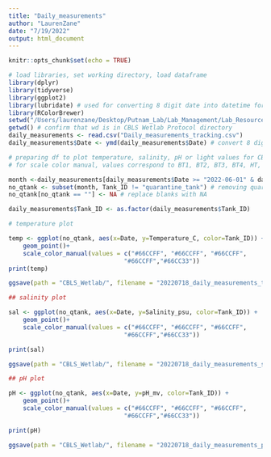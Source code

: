 ```yaml
---
title: "Daily_measurements"
author: "LaurenZane"
date: "7/19/2022"
output: html_document
---
```


```r
knitr::opts_chunk$set(echo = TRUE)
```


```r
# load libraries, set working directory, load dataframe
library(dplyr)
library(tidyverse)
library(ggplot2)
library(lubridate) # used for converting 8 digit date into datetime format for R
library(RColorBrewer)
setwd("/Users/laurenzane/Desktop/Putnam_Lab/Lab_Management/Lab_Resources/CBLS_Wetlab_Protocols")
getwd() # confirm that wd is in CBLS Wetlab Protocol directory
daily_measurements <- read.csv("Daily_measurements_tracking.csv")
daily_measurements$Date <- ymd(daily_measurements$Date) # convert 8 digit date into datetime format

```

```r

# preparing df to plot temperature, salinity, pH or light values for CBLS aquarium daily measurements
# for scale color manual, values correspond to BT1, BT2, BT3, BT4, HT, QT

month <-daily_measurements[daily_measurements$Date >= "2022-06-01" & daily_measurements$Date <= "2022-07-18", ] # use if you would like to subset by month or from certain date range 
no_qtank <- subset(month, Tank_ID != "quarantine_tank") # removing quarantine tank from plot            
no_qtank[no_qtank == ""] <- NA # replace blanks with NA

daily_measurements$Tank_ID <- as.factor(daily_measurements$Tank_ID)

```

```r

# temperature plot

temp <- ggplot(no_qtank, aes(x=Date, y=Temperature_C, color=Tank_ID)) +
    geom_point()+
    scale_color_manual(values = c("#66CCFF", "#66CCFF", "#66CCFF",
                                "#66CCFF","#66CC33"))
print(temp)

ggsave(path = "CBLS_Wetlab/", filename = "20220718_daily_measurements_temp.pdf")

```

```r

## salinity plot 

sal <- ggplot(no_qtank, aes(x=Date, y=Salinity_psu, color=Tank_ID)) +
    geom_point()+
    scale_color_manual(values = c("#66CCFF", "#66CCFF", "#66CCFF",
                                "#66CCFF","#66CC33"))

print(sal)

ggsave(path = "CBLS_Wetlab/", filename = "20220718_daily_measurements_sal.pdf")


```
```r

## pH plot 

pH <- ggplot(no_qtank, aes(x=Date, y=pH_mv, color=Tank_ID)) +
    geom_point()+
    scale_color_manual(values = c("#66CCFF", "#66CCFF", "#66CCFF",
                                "#66CCFF","#66CC33"))

print(pH)

ggsave(path = "CBLS_Wetlab/", filename = "20220718_daily_measurements_pH.pdf")

```


